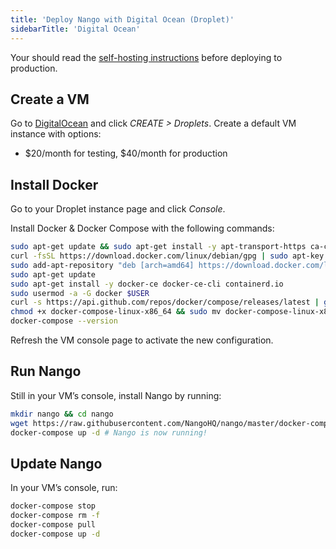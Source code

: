 ```yaml
---
title: 'Deploy Nango with Digital Ocean (Droplet)'
sidebarTitle: 'Digital Ocean'
---
```


<Note>Your should read the [self-hosting instructions](/self-host/instructions) before deploying to production.</Note>

## Create a VM[](#create-vm 'Direct link to Create a VM')

Go to [DigitalOcean](https://cloud.digitalocean.com/) and click _CREATE >
Droplets_. Create a default VM instance with options:

-   $20/month for testing, $40/month for production

## Install Docker[](#install-docker 'Direct link to Install Docker')

Go to your Droplet instance page and click _Console_.

Install Docker & Docker Compose with the following commands:

```bash
sudo apt-get update && sudo apt-get install -y apt-transport-https ca-certificates curl gnupg2 software-properties-common wget
curl -fsSL https://download.docker.com/linux/debian/gpg | sudo apt-key add --
sudo add-apt-repository "deb [arch=amd64] https://download.docker.com/linux/debian buster stable"
sudo apt-get update
sudo apt-get install -y docker-ce docker-ce-cli containerd.io
sudo usermod -a -G docker $USER
curl -s https://api.github.com/repos/docker/compose/releases/latest | grep browser_download_url  | grep docker-compose-linux-x86_64 | cut -d '"' -f 4 | wget -qi -
chmod +x docker-compose-linux-x86_64 && sudo mv docker-compose-linux-x86_64 /usr/local/bin/docker-compose
docker-compose --version
```

<Note>Refresh the VM console page to activate the new configuration.</Note>

## Run Nango[](#run-nango 'Direct link to Run Nango')

Still in your VM’s console, install Nango by running:

```bash
mkdir nango && cd nango
wget https://raw.githubusercontent.com/NangoHQ/nango/master/docker-compose.yaml
docker-compose up -d # Nango is now running!
```

## Update Nango[](#update-nango 'Direct link to Update Nango')

In your VM’s console, run:

```bash
docker-compose stop
docker-compose rm -f
docker-compose pull
docker-compose up -d
```
